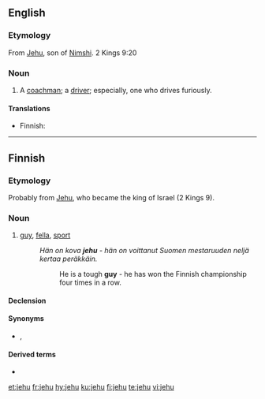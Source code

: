 ==English==

===Etymology===
From [[Jehu]], son of [[Nimshi]]. 2 Kings 9:20

===Noun===
{{en-noun|jehus}}

# {{lb|en|colloquial}} A [[coachman]]; a [[driver]]; especially, one who drives furiously.

====Translations====
{{trans-top|colloquial term for driver}}
* Finnish: {{t+|fi|suhari}}
{{trans-mid}}
{{trans-bottom}}

----

==Finnish==

===Etymology===
Probably from [[Jehu]], who became the king of Israel (2 Kings 9).

===Noun===
{{fi-noun}}

# [[guy]], [[fella]], [[sport]] {{gloss|normally with an attribute, man who behaves or reacts in an admirable manner}}
#: ''Hän on kova '''jehu''' - hän on voittanut Suomen mestaruuden neljä kertaa peräkkäin.''
#:: He is a tough '''guy''' - he has won the Finnish championship four times in a row.

====Declension====
{{fi-decl-valo|jeh|||u|a}}

====Synonyms====
* {{l|fi|jätkä}}, {{l|fi|kaveri}}

====Derived terms====
* {{l|fi|pääjehu}}

[[et:jehu]]
[[fr:jehu]]
[[hy:jehu]]
[[ku:jehu]]
[[fi:jehu]]
[[te:jehu]]
[[vi:jehu]]